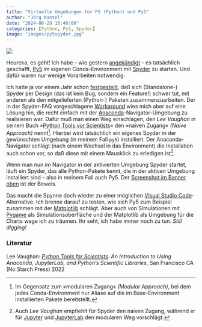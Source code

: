 ```yaml
---
title: "Virtuelle Umgebungen für P5 (Python) und Py5"
author: "Jörg Kantel"
date: "2024-06-29 15:40:00"
categories: [Python, Py5, Spyder]
image: "images/py5spyder.jpg"
---
```


[![](images/py5spyder-b.jpg)](https://www.flickr.com/photos/schockwellenreiter/53823834445/)

Heureka, es geht! Ich habe -- wie gestern [angekündigt](https://kantel.github.io/posts/2024062801_conda_env_python/) -- es tatsächlich geschafft, [Py5](http://cognitiones.kantel-chaos-team.de/programmierung/creativecoding/processing/py5.html) im eigenen Conda-Environment mit [Spyder](http://cognitiones.kantel-chaos-team.de/programmierung/python/spyder.html) zu starten. Und dafür waren nur wenige Vorarbeiten notwendig:

Ich hatte ja vor einem Jahr schon [festgestellt](https://kantel.github.io/posts/2023042001_pillow_tutorial/), daß sich (Standalone-) Spyder per Design (das ist kein Bug, sondern ein Feature!) schwer tut, mit anderen als den mitgelieferten (Python-) Paketen zusammenzuarbeiten. Der in der Spyder-FAQ vorgeschlagene [Workaround](https://docs.spyder-ide.org/5/faq.html#using-packages-installer) wies mich aber auf eine Lösung hin, die recht einfach mit der [Anaconda](http://cognitiones.kantel-chaos-team.de/programmierung/python/anaconda.html)-Navigator-Umgebung zu realisieren war. Dafür muß man einen Weg einschlagen, den *Lee Vaughan* in seinem Buch »[Python Tools vor Scientists](https://nostarch.com/python-tools-scientists)« den »naiven Zugang« *(Naive Approach)* nennt[^1]. Hierbei wird tatsächlich ein eigenes Spyder in der gewünschten Umgebung (in meinem Fall `py5`) installiert. Der Anaconda-Navigator schlägt (nach einem Wechsel in das Environment) die Installation auch schon vor, so daß diese mit einem Mausklick zu erledigen ist[^2].

[^1]: Im Gegensatz zum »modularen Zugang« *(Modular Approach)*, bei dem jedes Conda-Environment nur Aliase auf die im Base-Environment installierten Pakete bereitstellt.
[^2]: Auch *Lee Vaughan* empfiehlt für Spyder den naiven Zugang, während er für [Jupyter](http://cognitiones.kantel-chaos-team.de/programmierung/python/jupyter.html) und [JupyterLab](http://cognitiones.kantel-chaos-team.de/programmierung/python/jupyterlab.html) den modularen Weg vorschlägt.

Wenn man nun im Navigator in der aktivierten Umgebung Spyder startet, läuft ein Spyder, das alle Python-Pakete kennt, die in der aktiven Umgebung installiert sind -- also in meinem Fall auch Py5. Der [Screenshot im Banner oben](https://www.flickr.com/photos/schockwellenreiter/53823834445/) ist der Beweis.

Das macht die Spynne doch wieder zu einer möglichen [Visual Studio Code](http://cognitiones.kantel-chaos-team.de/produktivitaet/visualstudiocode.html)-Alternative. Ich brenne darauf zu testen, wie sich Py5 zum Beispiel zusammen mit der [Matplotlib](http://cognitiones.kantel-chaos-team.de/programmierung/python/matplotlib.html) schlägt. Aber auch von Simulationen mit [Pygame](http://cognitiones.kantel-chaos-team.de/multimedia/spieleprogrammierung/pygame.html) als Simulationsoberfläche und der Matplotlib als Umgebung für die Charts wage ich zu träumen. Ihr seht, ich habe immer noch zu tun. *Still digging!*

### Literatur

Lee Vaughan: *[Python Tools for Scientists](https://nostarch.com/python-tools-scientists). An Introduction to Using Anaconda, JupyterLab, and Python’s Scientific Libraries*, San Francisco CA (No Starch Press) 2022